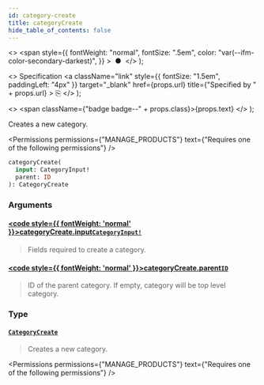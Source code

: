 ```yaml
---
id: category-create
title: categoryCreate
hide_table_of_contents: false
---
```


  <>
    <span
      style={{
        fontWeight: "normal",
        fontSize: ".5em",
        color: "var(--ifm-color-secondary-darkest)",
      }}
    >
      &nbsp;●&nbsp;
    </span>
  </>
);

  <>
    Specification
    <a
      className="link"
      style={{ fontSize: "1.5em", paddingLeft: "4px" }}
      target="\_blank"
      href={props.url}
      title={"Specified by " + props.url}
    >
      ⎘
    </a>
  </>
);

  <>
    <span className={"badge badge--" + props.class}>{props.text}</span>
  </>
);

Creates a new category.

<Permissions
  permissions={"MANAGE_PRODUCTS"}
  text={"Requires one of the following permissions"}
/>

```graphql
categoryCreate(
  input: CategoryInput!
  parent: ID
): CategoryCreate
```

### Arguments

#### [<code style={{ fontWeight: 'normal' }}>categoryCreate.<b>input</b></code>](#)<Bullet />[`CategoryInput!`](../../../api-reference/products/inputs/category-input) <Badge class="secondary" text="non-null"/> <Badge class="secondary" text="input"/>

> Fields required to create a category.

#### [<code style={{ fontWeight: 'normal' }}>categoryCreate.<b>parent</b></code>](#)<Bullet />[`ID`](../../../api-reference/miscellaneous/scalars/id) <Badge class="secondary" text="scalar"/>

> ID of the parent category. If empty, category will be top level category.

### Type

#### [`CategoryCreate`](../../../api-reference/products/objects/category-create) <Badge class="secondary" text="object"/>

> Creates a new category.

<Permissions
  permissions={"MANAGE_PRODUCTS"}
  text={"Requires one of the following permissions"}
/>

>

